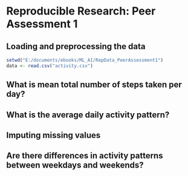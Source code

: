# Reproducible Research: Peer Assessment 1


## Loading and preprocessing the data
```r
setwd("E:/documents/ebooks/ML_AI/RepData_PeerAssessment1")
data <- read.csv("activity.csv")
```

## What is mean total number of steps taken per day?



## What is the average daily activity pattern?



## Imputing missing values



## Are there differences in activity patterns between weekdays and weekends?
